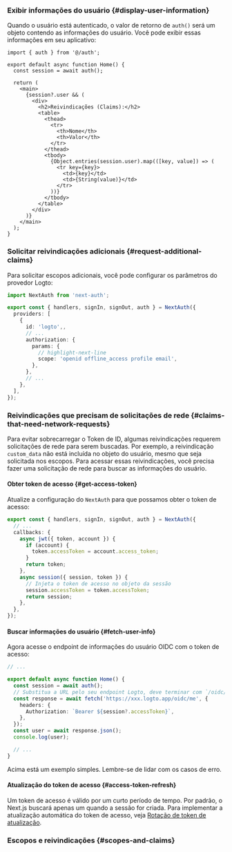 
### Exibir informações do usuário \{#display-user-information}

Quando o usuário está autenticado, o valor de retorno de `auth()` será um objeto contendo as informações do usuário. Você pode exibir essas informações em seu aplicativo:

```tsx title="app/page.tsx"
import { auth } from '@/auth';

export default async function Home() {
  const session = await auth();

  return (
    <main>
      {session?.user && (
        <div>
          <h2>Reivindicações (Claims):</h2>
          <table>
            <thead>
              <tr>
                <th>Nome</th>
                <th>Valor</th>
              </tr>
            </thead>
            <tbody>
              {Object.entries(session.user).map(([key, value]) => (
                <tr key={key}>
                  <td>{key}</td>
                  <td>{String(value)}</td>
                </tr>
              ))}
            </tbody>
          </table>
        </div>
      )}
    </main>
  );
}
```

### Solicitar reivindicações adicionais \{#request-additional-claims}

<FindUserInfoMissing method="auth()" />

<ScopesAndClaimsIntroduction hideDefaultScopes />

Para solicitar escopos adicionais, você pode configurar os parâmetros do provedor Logto:

```ts title="./auth.ts"
import NextAuth from 'next-auth';

export const { handlers, signIn, signOut, auth } = NextAuth({
  providers: [
    {
      id: 'logto',,
      // ...
      authorization: {
        params: {
          // highlight-next-line
          scope: 'openid offline_access profile email',
        },
      },
      // ...
    },
  ],
});
```

### Reivindicações que precisam de solicitações de rede \{#claims-that-need-network-requests}

Para evitar sobrecarregar o Token de ID, algumas reivindicações requerem solicitações de rede para serem buscadas. Por exemplo, a reivindicação `custom_data` não está incluída no objeto do usuário, mesmo que seja solicitada nos escopos. Para acessar essas reivindicações, você precisa fazer uma solicitação de rede para buscar as informações do usuário.

#### Obter token de acesso \{#get-access-token}

Atualize a configuração do `NextAuth` para que possamos obter o token de acesso:

```ts title="./auth.ts"
export const { handlers, signIn, signOut, auth } = NextAuth({
  // ...
  callbacks: {
    async jwt({ token, account }) {
      if (account) {
        token.accessToken = account.access_token;
      }
      return token;
    },
    async session({ session, token }) {
      // Injeta o token de acesso no objeto da sessão
      session.accessToken = token.accessToken;
      return session;
    },
  },
});
```

#### Buscar informações do usuário \{#fetch-user-info}

Agora acesse o endpoint de informações do usuário OIDC com o token de acesso:

```ts title="./app/page.tsx"
// ...

export default async function Home() {
  const session = await auth();
  // Substitua a URL pelo seu endpoint Logto, deve terminar com `/oidc/me`
  const response = await fetch('https://xxx.logto.app/oidc/me', {
    headers: {
      Authorization: `Bearer ${session?.accessToken}`,
    },
  });
  const user = await response.json();
  console.log(user);

  // ...
}
```

Acima está um exemplo simples. Lembre-se de lidar com os casos de erro.

#### Atualização do token de acesso \{#access-token-refresh}

Um token de acesso é válido por um curto período de tempo. Por padrão, o Next.js buscará apenas um quando a sessão for criada. Para implementar a atualização automática do token de acesso, veja [Rotação de token de atualização](https://next-auth.js.org/v3/tutorials/refresh-token-rotation).

### Escopos e reivindicações \{#scopes-and-claims}

<ScopesAndClaims />
